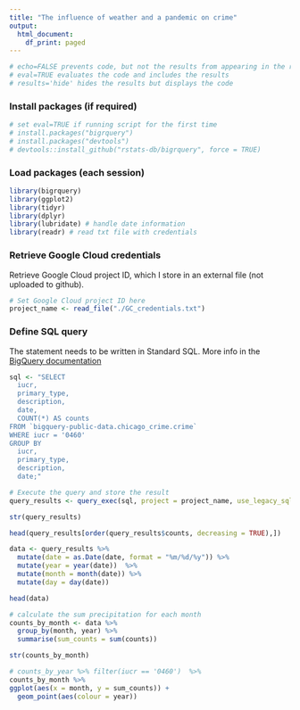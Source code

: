```yaml
---
title: "The influence of weather and a pandemic on crime"
output:
  html_document:
    df_print: paged
---
```

```r
# echo=FALSE prevents code, but not the results from appearing in the rendered file
# eval=TRUE evaluates the code and includes the results
# results='hide' hides the results but displays the code
```


### Install packages (if required)

```r
# set eval=TRUE if running script for the first time
# install.packages("bigrquery")
# install.packages("devtools") 
# devtools::install_github("rstats-db/bigrquery", force = TRUE)
```

### Load packages (each session)

```r
library(bigrquery)
library(ggplot2)
library(tidyr)
library(dplyr)
library(lubridate) # handle date information
library(readr) # read txt file with credentials
```

### Retrieve Google Cloud credentials
Retrieve Google Cloud project ID, which I store in an external file (not uploaded to github).
```r
# Set Google Cloud project ID here
project_name <- read_file("./GC_credentials.txt")
```

### Define SQL query 
 The statement needs to be written in Standard SQL. 
 More info in the [BigQuery documentation](cloud.google.com/bigquery/docs/reference/standard-sql/) 

```r
sql <- "SELECT 
  iucr,
  primary_type,
  description, 
  date, 
  COUNT(*) AS counts
FROM `bigquery-public-data.chicago_crime.crime` 
WHERE iucr = '0460'
GROUP BY 
  iucr,
  primary_type,
  description,
  date;"
```

```r
# Execute the query and store the result
query_results <- query_exec(sql, project = project_name, use_legacy_sql = FALSE, max_pages = Inf)
```
```r
str(query_results)
```


```r
head(query_results[order(query_results$counts, decreasing = TRUE),])
```
```r
data <- query_results %>% 
  mutate(date = as.Date(date, format = "%m/%d/%y")) %>%
  mutate(year = year(date))  %>%
  mutate(month = month(date)) %>%
  mutate(day = day(date))
```

```r
head(data)
```

```r
# calculate the sum precipitation for each month
counts_by_month <- data %>%
  group_by(month, year) %>%
  summarise(sum_counts = sum(counts))
```

```r
str(counts_by_month)
```


```r
# counts_by_year %>% filter(iucr == '0460')  %>%
counts_by_month %>%
ggplot(aes(x = month, y = sum_counts)) + 
  geom_point(aes(colour = year))
```


